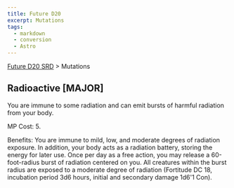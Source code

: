 ```yaml
---
title: Future D20
excerpt: Mutations
tags:
  - markdown
  - conversion
  - Astro
---
```






[Future D20 SRD]( / ) > Mutations




## Radioactive [MAJOR]


You are immune to some radiation and can emit bursts of harmful radiation from your body.


MP Cost: 5.


Benefits: You are immune to mild, low, and moderate degrees of radiation exposure. In addition, your body acts as a radiation battery, storing the energy for later use. Once per day as a free action, you may release a 60-foot-radius burst of radiation centered on you. All creatures within the burst radius are exposed to a moderate degree of radiation (Fortitude DC 18, incubation period 3d6 hours, initial and secondary damage 1d6'1 Con).



